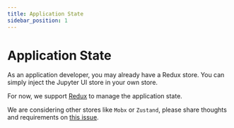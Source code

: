 ```yaml
---
title: Application State
sidebar_position: 1
---
```


# Application State

As an application developer, you may already have a Redux store. You can simply inject the Jupyter UI store in your own store.

For now, we support [Redux](/docs/state/redux) to manage the application state.

We are considering other stores like `Mobx` or `Zustand`, please share thoughts and requirements on [this issue](https://github.com/datalayer/jupyter-ui/issues/50).
